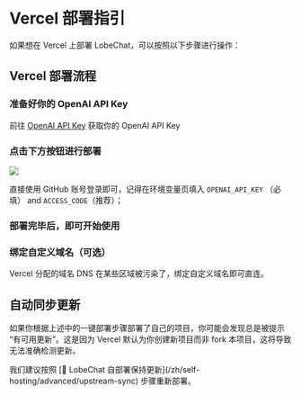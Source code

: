 
# Vercel 部署指引

如果想在 Vercel 上部署 LobeChat，可以按照以下步骤进行操作：

## Vercel 部署流程

<Steps>

### 准备好你的 OpenAI API Key

前往 [OpenAI API Key](https://platform.openai.com/account/api-keys) 获取你的 OpenAI API Key

### 点击下方按钮进行部署

[![][deploy-button-image]][deploy-link]

直接使用 GitHub 账号登录即可，记得在环境变量页填入 `OPENAI_API_KEY` （必填） and `ACCESS_CODE`（推荐）；

[deploy-button-image]: https://vercel.com/button
[deploy-link]: https://vercel.com/new/clone?repository-url=https%3A%2F%2Fgithub.com%2Flobehub%2Flobe-chat&env=OPENAI_API_KEY,ACCESS_CODE&envDescription=Find%20your%20OpenAI%20API%20Key%20by%20click%20the%20right%20Learn%20More%20button.%20%7C%20Access%20Code%20can%20protect%20your%20website&envLink=https%3A%2F%2Fplatform.openai.com%2Faccount%2Fapi-keys&project-name=lobe-chat&repository-name=lobe-chat

### 部署完毕后，即可开始使用

### 绑定自定义域名（可选）

Vercel 分配的域名 DNS 在某些区域被污染了，绑定自定义域名即可直连。

</Steps>

## 自动同步更新

如果你根据上述中的一键部署步骤部署了自己的项目，你可能会发现总是被提示 “有可用更新”。这是因为 Vercel 默认为你创建新项目而非 fork 本项目，这将导致无法准确检测更新。

<Callout>
  我们建议按照 [📘 LobeChat 自部署保持更新](/zh/self-hosting/advanced/upstream-sync) 步骤重新部署。
</Callout>
